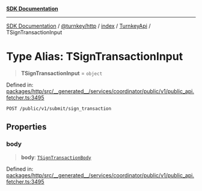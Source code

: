 [**SDK Documentation**](../../../../../../README.mdx)

***

[SDK Documentation](../../../../../../packages.mdx) / [@turnkey/http](../../../../README.mdx) / [index](../../../README.mdx) / [TurnkeyApi](../README.mdx) / TSignTransactionInput

# Type Alias: TSignTransactionInput

> **TSignTransactionInput** = `object`

Defined in: [packages/http/src/\_\_generated\_\_/services/coordinator/public/v1/public\_api.fetcher.ts:3495](https://github.com/tkhq/sdk/blob/3a88af7d1d927c6022706911d6af0f92f1440e00/packages/http/src/__generated__/services/coordinator/public/v1/public_api.fetcher.ts#L3495)

`POST /public/v1/submit/sign_transaction`

## Properties

### body

> **body**: [`TSignTransactionBody`](TSignTransactionBody.mdx)

Defined in: [packages/http/src/\_\_generated\_\_/services/coordinator/public/v1/public\_api.fetcher.ts:3495](https://github.com/tkhq/sdk/blob/3a88af7d1d927c6022706911d6af0f92f1440e00/packages/http/src/__generated__/services/coordinator/public/v1/public_api.fetcher.ts#L3495)

